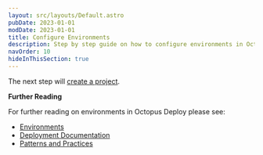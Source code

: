 ```yaml
---
layout: src/layouts/Default.astro
pubDate: 2023-01-01
modDate: 2023-01-01
title: Configure Environments
description: Step by step guide on how to configure environments in Octopus Deploy
navOrder: 10
hideInThisSection: true
---
```


<CreatingEnvironments />

The next step will [create a project](/docs/getting-started/first-deployment/legacy-guide/create-projects).

**Further Reading**

For further reading on environments in Octopus Deploy please see:

- [Environments](/docs/infrastructure/environments)
- [Deployment Documentation](/docs/deployments)
- [Patterns and Practices](/docs/deployments/patterns)
